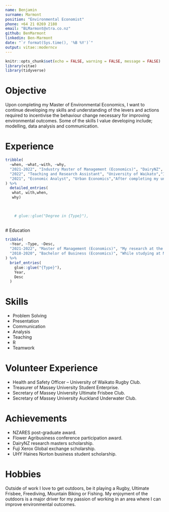 ```yaml
---
name: Benjamin    
surname: Marmont
position: "Environmental Economist"
phone: +64 21 0269 2180
email: "BLMarmont@xtra.co.nz"
github: BenMarmont
linkedin: Ben-Marmont
date: "`r format(Sys.time(), '%B %Y')`"
output: vitae::moderncv
---
```


```r
knitr::opts_chunk$set(echo = FALSE, warning = FALSE, message = FALSE)
library(vitae)
library(tidyverse)
```

# Objective
Upon completing my Master of Environmental Economics, I want to continue developing my skills and understanding of the levers and actions required to incentivise the behaviour change necessary for improving environmental outcomes. Some of the skills I value developing include; modelling, data analysis and communication.

# Experience
```r
tribble(
  ~when, ~what,~with, ~why,
  "2021-2022", "Industry Master of Management (Economics)", "DairyNZ", "While completing my postgraduate degree with the support of DairyNZ, I situate myself in their Newstead office during the week. This allows me to leverage those resources and relationships available to me, such as conference attendance (Pasture Summit, NZIPIM, NZAE, NZARES), farm walks, presentations, expert consultations, and peer feedback. By accepting such opportunities I have developed significant knowledge of the dairy industry and wider agricultural sector",
  "2022", "Teaching and Research Assistant", "University of Waikato","I was a TA on the first ‘R for Data Science' course of its type at this university for a semester. I was the primary TA for a class of more than thirty students. After the completion of this course I began working as a Research Assistant working on converting an existing Excel case study CBA into a model adaptable for serveral case studies. This work was undetaken in R",
  "2021", "Economic Analyst", "Urban Economics","After completing my undergraduate degree I worked a term contract at this consultancy, where I developed my analytical skills in a property economics application including extensive work on a gravity model of the retirement villages in Auckland"
) %>% 
  detailed_entries(
   what, with,when,    
   why)
    
    

    # glue::glue("Degree in {Type}"),
    
```
 \pagebreak
# Education

```r
tribble(
  ~Year, ~Type, ~Desc,
  "2021-2022", "Master of Management (Economics)", "My research at the University of Waikato investigates a novel approach to methane mitigation in NZ’s dairy industry utilising in-paddock smart-feeders as a delivery mechanism for methane inhibitors. It contains two distinct pieces, the adoption diffusion of the approach throughout NZ’s dairy farming population and the approach’s economic performance in different scenarios. Each piece has modelling to quantify the issues at hand.",
  "2018-2020", "Bachelor of Business (Economics)", "While studying at Massey, I majored in economics and minored in finance. During this time, I undertook an exchange to Purdue University in the United States to study agricultural economics, driven by a desire to study behavioural economics, which was not offered domestically at the time. During these studies I achieved a GPA of 7.4/9, my transcripts of Purdue and Massey can be provided upon request."
) %>% 
  brief_entries(
    glue::glue("{Type}"),
    Year, 
    Desc
  )
```

# Skills

 * Problem Solving
 * Presentation
 * Communication
 * Analysis
 * Teaching
 * R
 * Teamwork
 
# Volunteer Experience

* Health and Safety Officer – University of Waikato Rugby Club.
* Treasurer of Massey University Student Enterprise.
* Secretary of Massey University Ultimate Frisbee Club.
* Secretary of Massey University Auckland Underwater Club.

# Achievements

* NZARES post-graduate award.
* Flower Agribusiness conference participation award.
* DairyNZ research masters scholarship.
* Fuji Xerox Global exchange scholarship.
* UHY Haines Norton business student scholarship.

# Hobbies

Outside of work I love to get outdoors, be it playing a Rugby, Ultimate Frisbee, Freediving, Mountain Biking or Fishing. My enjoyment of the outdoors is a major driver for my passion of working in an area where I can improve environmental outcomes.

